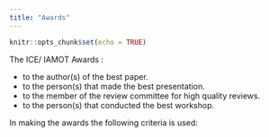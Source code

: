 ```yaml
---
title: "Awards"
---
```


```r
knitr::opts_chunk$set(echo = TRUE)
```



The ICE/ IAMOT Awards :

::: {.infobox .goal data-latex="{.goal}"}

- to the author(s) of the best paper.
- to the person(s) that made the best presentation.
- to the member of the review committee for high quality reviews.
- to the person(s) that conducted the best workshop.


:::




In making the awards the following criteria is used:
